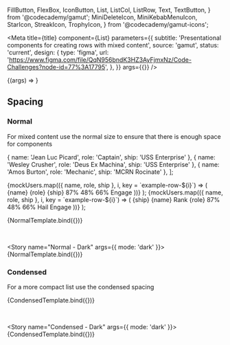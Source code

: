   FillButton,
  FlexBox,
  IconButton,
  List,
  ListCol,
  ListRow,
  Text,
  TextButton,
} from '@codecademy/gamut';
  MiniDeleteIcon,
  MiniKebabMenuIcon,
  StarIcon,
  StreakIcon,
  TrophyIcon,
} from '@codecademy/gamut-icons';

<Meta
  title={title}
  component={List}
  parameters={{
    subtitle: 'Presentational components for creating rows with mixed content',
    source: 'gamut',
    status: 'current',
    design: {
      type: 'figma',
      url:
        'https://www.figma.com/file/QqN956bndK3HZ3AyFjmxNz/Code-Challenges?node-id=77%3A17795',
    },
  }}
  args={{}}
/>

<Canvas>
  <Story name="List">{(args) => <List {...args} />}</Story>
</Canvas>

<PropsTable story="List" />

## Spacing

### Normal

For mixed content use the normal size to ensure that there is enough space for components

  { name: 'Jean Luc Picard', role: 'Captain', ship: 'USS Enterprise' },
  { name: 'Wesley Crusher', role: 'Deus Ex Machina', ship: 'USS Enterprise' },
  { name: 'Amos Burton', role: 'Mechanic', ship: 'MCRN Rocinate' },
];

  <ColorMode mode={args.mode} bg="background">
    <List variant="table" spacing="condensed">
      {mockUsers.map(({ name, role, ship }, i, key = `example-row-${i}`) => (
        <ListRow key={key}>
          <ListCol size="lg">
            <Text fontWeight={700} truncate="ellipsis">
              {name}
            </Text>
          </ListCol>
          <ListCol size="md">
            <Text variant="p-small" color="text-disabled" truncate="ellipsis">
              {role}
            </Text>
          </ListCol>
          <ListCol fill collapse>
            <Text variant="p-small" color="text-disabled" truncate="ellipsis">
              {ship}
            </Text>
          </ListCol>
          <ListCol size="md">
            <Text
              truncate="ellipsis"
              variant="p-small"
              color="text-disabled"
              lineHeight="title"
              mt={4}
            >
              <StreakIcon size={18} verticalAlign="middle" mr={8} mb={4} />
              87%
            </Text>
          </ListCol>
          <ListCol size="md">
            <Text
              variant="p-small"
              color="text-disabled"
              lineHeight="title"
              mt={4}
            >
              <TrophyIcon size={18} verticalAlign="middle" mr={8} mb={4} />
              48%
            </Text>
          </ListCol>
          <ListCol size="md">
            <Text
              variant="p-small"
              color="text-disabled"
              lineHeight="title"
              mt={4}
            >
              <StarIcon size={18} verticalAlign="middle" mr={8} mb={4} />
              66%
            </Text>
          </ListCol>
          <ListCol size="content" flush right>
            <FillButton size="small" mr={8}>
              Engage
            </FillButton>
            <IconButton icon={MiniKebabMenuIcon} size="small" />
            <IconButton icon={MiniDeleteIcon} size="small" />
          </ListCol>
        </ListRow>
      ))}
    </List>
  </ColorMode>
);

  <ColorMode mode={args.mode}>
    <List variant="slat" spacing="normal">
      {mockUsers.map(({ name, role, ship }, i, key = `example-row-${i}`) => (
        <ListRow key={key}>
          <ListCol size="lg">
            <FlexBox column>
              <Text
                color="text-disabled"
                textTransform="uppercase"
                variant="p-small"
              >
                {ship}
              </Text>
              <Text variant="title-xs">{name}</Text>
            </FlexBox>
          </ListCol>
          <ListCol fill collapse>
            <FlexBox column>
              <Text
                color="text-disabled"
                textTransform="uppercase"
                variant="p-small"
              >
                Rank
              </Text>
              <Text variant="title-xs">{role}</Text>
            </FlexBox>
          </ListCol>
          <ListCol size="md">
            <Text
              variant="p-small"
              color="text-disabled"
              lineHeight="title"
              mt={4}
            >
              <StreakIcon size={18} verticalAlign="middle" mr={8} mb={4} />
              87%
            </Text>
          </ListCol>
          <ListCol size="md">
            <Text
              variant="p-small"
              color="text-disabled"
              lineHeight="title"
              mt={4}
            >
              <TrophyIcon size={18} verticalAlign="middle" mr={8} mb={4} />
              48%
            </Text>
          </ListCol>
          <ListCol size="md">
            <Text
              variant="p-small"
              color="text-disabled"
              lineHeight="title"
              mt={4}
            >
              <StarIcon size={18} verticalAlign="middle" mr={8} mb={4} />
              66%
            </Text>
          </ListCol>
          <ListCol size="lg" flush right>
            <TextButton mr={16}>Hail</TextButton>
            <FillButton>Engage</FillButton>
          </ListCol>
        </ListRow>
      ))}
    </List>
  </ColorMode>
);

<Story name="Normal - Light">{NormalTemplate.bind({})}</Story>

<br />

<Story name="Normal - Dark" args={{ mode: 'dark' }}>
  {NormalTemplate.bind({})}
</Story>

### Condensed

For a more compact list use the condensed spacing

<Story name="Condensed - Light">{CondensedTemplate.bind({})}</Story>

<br />

<Story name="Condensed - Dark" args={{ mode: 'dark' }}>
  {CondensedTemplate.bind({})}
</Story>
